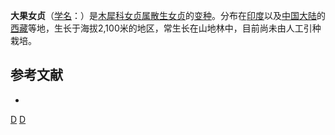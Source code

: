 {{Infraspeciesbox
| image = 
| image_caption = 
| status = 
| status_system = 
| genus = Ligustrum
| species = confusum
| varietas = macrocarpum
| authority = C. B. Clarke
}}

'''大果女贞'''（[[学名|学名]]：{{lang|la|''Ligustrum confusum'' var. ''macrocarpum''}}）是[[木犀科|木犀科]][[女贞属|女贞属]][[散生女贞|散生女贞]]的[[变种|变种]]。分布在[[印度|印度]]以及[[中国大陆|中国大陆]]的[[西藏|西藏]]等地，生长于海拔2,100米的地区，常生长在山地林中，目前尚未由人工引种栽培。

== 参考文献 ==
<div class="references-small">
* {{cite web| url =http://www.bioinfo.cn/db05/KmzwSpecies.php?action=view&id=30427| title =大果女贞（变种）| work =《中国高等植物数据库全库》| publisher =中国科学院微生物研究所| author =昆明植物研究所| accessdate =2009-02-26| deadurl =yes| archiveurl =https://web.archive.org/web/20160305041548/http://www.bioinfo.cn/db05/KmzwSpecies.php?action=view&id=30427| archivedate =2016-03-05}}
</div>
{{Taxonbar|from=Q10935814}}

[[Category:女贞属|D]]
[[Category:西藏植物|D]]